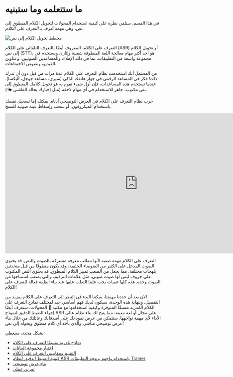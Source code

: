 # ما ستتعلمه وما ستبنيه

في هذا القسم، سنلقي نظرة على كيفية استخدام المحولات لتحويل الكلام المنطوق إلى نص، وهي مهمة تُعرف بـ _التعرف على الكلام_.

<div class="flex justify-center">
    <img src="https://huggingface.co/datasets/huggingface-course/audio-course-images/resolve/main/asr_diagram.png" alt="مخطط تحويل الكلام إلى نص">
</div>

التعرف على الكلام، المعروف أيضًا بالتعرف التلقائي على الكلام (ASR) أو تحويل الكلام إلى نص (STT)، هو أحد أكثر مهام معالجة اللغة المنطوقة شعبية وإثارة. ويستخدم في مجموعة واسعة من التطبيقات، بما في ذلك الإملاء، والمساعدين الصوتيين، وعناوين الفيديو، ونصوص الاجتماعات.

من المحتمل أنك استخدمت نظام التعرف على الكلام عدة مرات من قبل دون أن تدرك ذلك! فكر في المساعد الرقمي في جهاز هاتفك الذكي (سيري، مساعد جوجل، أليكسا). عندما تستخدم هذه المساعدات، فإن أول شيء تقوم به هو تحويل كلامك المنطوق إلى نص مكتوب، جاهز للاستخدام في أي مهام لاحقة (مثل إخبارك بحالة الطقس 🌤️).

جرب نظام التعرف على الكلام في العرض التوضيحي أدناه. يمكنك إما تسجيل نفسك باستخدام الميكروفون، أو سحب وإسقاط عينة صوتية للنسخ:

<iframe src="https://course-demos-whisper-small.hf.space" frameborder="0" width="850" height="450"> </iframe>

التعرف على الكلام مهمة صعبة لأنها تتطلب معرفة مشتركة بالصوت والنص. قد يحتوي الصوت المدخل على الكثير من الضوضاء الخلفية، وقد يكون منطوقًا من قبل متحدثين بلهجات مختلفة، مما يجعل من الصعب تمييز الكلام المنطوق. قد يحتوي النص المكتوب على حروف ليس لها صوت صوتي، مثل علامات الترقيم، والتي يصعب استنتاجها من الصوت وحده. هذه كلها عقبات يجب علينا التغلب عليها عند بناء أنظمة فعالة للتعرف على الكلام!

الآن بعد أن حددنا مهمتنا، يمكننا البدء في النظر إلى التعرف على الكلام بمزيد من التفصيل. وبنهاية هذه الوحدة، سيكون لديك فهم أساسي جيد لمختلف نماذج التعرف على الكلام المُدربة مسبقًا المتوفرة وكيفية استخدامها مع مكتبة 🤗 المحولات. ستعرف أيضًا إجراء الضبط الدقيق لنموذج ASR على مجال أو لغة معينة، مما يتيح لك بناء نظام عالي الأداء لأي مهمة تواجهها. ستتمكن من عرض نموذجك على أصدقائك وعائلتك من خلال بناء عرض توضيحي مباشر، والذي يأخذ أي كلام منطوق ويحوله إلى نص!

بشكل محدد، سنغطي:

* [نماذج مُدربة مسبقًا للتعرف على الكلام](asr_models)
* [اختيار مجموعة البيانات](choosing_dataset)
* [التقييم ومقاييس التعرف على الكلام](evaluation)
* [كيفية الضبط الدقيق لنظام ASR باستخدام واجهة برمجة التطبيقات Trainer](fine-tuning)
* [بناء عرض توضيحي](demo)
* [تمرين عملي](hands_on)